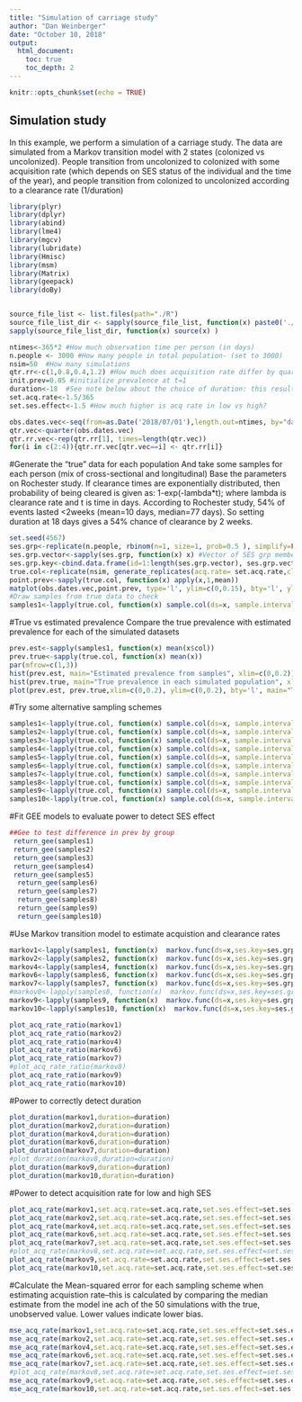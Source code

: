 ```yaml
---
title: "Simulation of carriage study"
author: "Dan Weinberger"
date: "October 10, 2018"
output: 
  html_document:
    toc: true
    toc_depth: 2
---
```


```r
knitr::opts_chunk$set(echo = TRUE)
```

## Simulation study

In this example, we perform a simulation of a carriage study. The data are simulated from a Markov transition model with 2 states (colonized vs uncolonized). People transition from uncolonized to colonized with some acquisition rate (which depends on SES status of the individual and the time of the year), and people transition from colonized to uncolonized according to a clearance rate (1/duration)

```r
library(plyr)
library(dplyr)
library(abind)
library(lme4)
library(mgcv)
library(lubridate)
library(Hmisc)
library(msm)
library(Matrix)
library(geepack)
library(doBy)


source_file_list <- list.files(path="./R")
source_file_list_dir <- sapply(source_file_list, function(x) paste0('./R/',x))
sapply(source_file_list_dir, function(x) source(x) )
```

```r
ntimes<-365*2 #How much observation time per person (in days)
n.people <- 3000 #How many people in total population- (set to 3000)
nsim=50  #How many simulations
qtr.rr<-c(1,0.8,0.4,1.2) #How much does acquisition rate differ by quarter (vs QTR1) 
init.prev=0.05 #initialize prevalence at t=1
duration<-18  #See note below about the choice of duration: this results in 54% of people clearing within                          14 days
set.acq.rate<-1.5/365
set.ses.effect<-1.5 #How much higher is acq rate in low vs high?
```

```r
obs.dates.vec<-seq(from=as.Date('2018/07/01'),length.out=ntimes, by="day")
qtr.vec<-quarter(obs.dates.vec)
qtr.rr.vec<-rep(qtr.rr[1], times=length(qtr.vec))
for(i in c(2:4)){qtr.rr.vec[qtr.vec==i] <- qtr.rr[i]}
```

#Generate the "true" data for each population 
And take some samples for each person (mix of cross-sectional and longitudinal)
Base the parameters on Rochester study. If clearance times are exponentially distributed,
then probability of being cleared is given as: 1-exp(-lambda*t); where lambda is clearance rate
and t is time in days. According to Rochester study, 54% of events lasted <2weeks (mean=10 days, median=77 days). So setting duration at 18 days gives a 54% chance of clearance by 2 weeks.

```r
set.seed(4567)
ses.grp<-replicate(n.people, rbinom(n=1, size=1, prob=0.5 ), simplify=FALSE) #Randomly assign people to high or low ses
ses.grp.vector<-sapply(ses.grp, function(x) x) #Vector of SES grp membership for each person
ses.grp.key<-cbind.data.frame(id=1:length(ses.grp.vector), ses.grp.vector)
true.col<-replicate(nsim, generate_replicates(acq.rate= set.acq.rate,clear.rate= 1/duration  ,ses.rr=1/set.ses.effect, init.prev=init.prev), simplify=FALSE)
point.prev<-sapply(true.col, function(x) apply(x,1,mean))
matplot(obs.dates.vec,point.prev, type='l', ylim=c(0,0.15), bty='l', ylab="Point prevalence")
#Draw samples from true data to check
samples1<-lapply(true.col, function(x) sample.col(ds=x, sample.intervals=c(0,7,21,35,49,63),                           n.long.people=500 ,n.cross.people=500)) 
```

#True vs estimated prevalence
Compare the true prevalence with estimated prevalence for each of the simulated datasets

```r
prev.est<-sapply(samples1, function(x) mean(x$col))
prev.true<-sapply(true.col, function(x) mean(x))
par(mfrow=c(1,3))
hist(prev.est, main="Estimated prevalence from samples", xlim=c(0,0.2))
hist(prev.true, main="True prevalence in each simulated population", xlim=c(0,0.2))
plot(prev.est, prev.true,xlim=c(0,0.2), ylim=c(0,0.2), bty='l', main="True vs estimated prevalence", ylab="True prevalence", xlab='Estimated prevalence')

```

#Try some alternative sampling schemes

```r
samples1<-lapply(true.col, function(x) sample.col(ds=x, sample.intervals=c(0,7,21,35,49,63),                           n.long.people=500 ,n.cross.people=500)) 
samples2<-lapply(true.col, function(x) sample.col(ds=x, sample.intervals=c(0,14,28,42,56, 70),                           n.long.people=500 ,n.cross.people=500)) 
samples3<-lapply(true.col, function(x) sample.col(ds=x, sample.intervals=c(0,7,21,35,49,63),                           n.long.people=2 ,n.cross.people=1000)) 
samples4<-lapply(true.col, function(x) sample.col(ds=x, sample.intervals=c(0,7,21,35,49,63),                           n.long.people=634 ,n.cross.people=2200)) #proposed parameter for Pfizer study
samples5<-lapply(true.col, function(x) sample.col(ds=x, sample.intervals=c(0,7,21,35,49,63),                           n.long.people=2 ,n.cross.people=2998)) 
samples6<-lapply(true.col, function(x) sample.col(ds=x, sample.intervals=c(0,7,21,35,49,63),                           n.long.people=1000 ,n.cross.people=2)) 
samples7<-lapply(true.col, function(x) sample.col(ds=x, sample.intervals=c(0,7,21,35,49,63),                           n.long.people=317 ,n.cross.people=1100)) #same as sample 4, with half samples
samples8<-lapply(true.col, function(x) sample.col(ds=x, sample.intervals=c(0,2,7,28,70),   n.long.people=52 ,n.cross.people=2)) #al shaw flu clinic
samples9<-lapply(true.col, function(x) sample.col(ds=x, sample.intervals=c(0,7,14,28,42),   n.long.people=634 ,n.cross.people=2200)) #half 7 day intervals, half 14 day
samples10<-lapply(true.col, function(x) sample.col(ds=x, sample.intervals=c(0,7,14,28,60),   n.long.people=634 ,n.cross.people=2200)) #same as 8 but stretch out final reading to 2 months
```

#Fit GEE models to evaluate power to detect SES effect
```r
##Gee to test difference in prev by group
 return_gee(samples1)
 return_gee(samples2)
 return_gee(samples3)
 return_gee(samples4)
 return_gee(samples5)
  return_gee(samples6)
  return_gee(samples7)
  return_gee(samples8)
  return_gee(samples9)
  return_gee(samples10)


```

#Use Markov transition model to estimate acquistion and clearance rates
```r
markov1<-lapply(samples1, function(x)  markov.func(ds=x,ses.key=ses.grp.key))
markov2<-lapply(samples2, function(x)  markov.func(ds=x,ses.key=ses.grp.key))
markov4<-lapply(samples4, function(x)  markov.func(ds=x,ses.key=ses.grp.key))
markov6<-lapply(samples6, function(x)  markov.func(ds=x,ses.key=ses.grp.key))
markov7<-lapply(samples7, function(x)  markov.func(ds=x,ses.key=ses.grp.key))
#markov8<-lapply(samples8, function(x)  markov.func(ds=x,ses.key=ses.grp.key))
markov9<-lapply(samples9, function(x)  markov.func(ds=x,ses.key=ses.grp.key))
markov10<-lapply(samples10, function(x)  markov.func(ds=x,ses.key=ses.grp.key))

```

```r
plot_acq_rate_ratio(markov1)
plot_acq_rate_ratio(markov2)
plot_acq_rate_ratio(markov4)
plot_acq_rate_ratio(markov6)
plot_acq_rate_ratio(markov7)
#plot_acq_rate_ratio(markov8)
plot_acq_rate_ratio(markov9)
plot_acq_rate_ratio(markov10)

```

#Power to correctly detect duration 

```r
plot_duration(markov1,duration=duration)
plot_duration(markov2,duration=duration)
plot_duration(markov4,duration=duration)
plot_duration(markov6,duration=duration)
plot_duration(markov7,duration=duration)
#plot_duration(markov8,duration=duration)
plot_duration(markov9,duration=duration)
plot_duration(markov10,duration=duration)

```

#Power to detect acquisition rate for low and high SES

```r
plot_acq_rate(markov1,set.acq.rate=set.acq.rate,set.ses.effect=set.ses.effect)
plot_acq_rate(markov2,set.acq.rate=set.acq.rate,set.ses.effect=set.ses.effect)
plot_acq_rate(markov4,set.acq.rate=set.acq.rate,set.ses.effect=set.ses.effect)
plot_acq_rate(markov6,set.acq.rate=set.acq.rate,set.ses.effect=set.ses.effect)
plot_acq_rate(markov7,set.acq.rate=set.acq.rate,set.ses.effect=set.ses.effect)
#plot_acq_rate(markov8,set.acq.rate=set.acq.rate,set.ses.effect=set.ses.effect)
plot_acq_rate(markov9,set.acq.rate=set.acq.rate,set.ses.effect=set.ses.effect)
plot_acq_rate(markov10,set.acq.rate=set.acq.rate,set.ses.effect=set.ses.effect)

```

#Calculate the Mean-squared error for each sampling scheme when estimating acquistion rate--this is calculated by comparing the median estimate from the model ine ach of the 50 simulations with the true, unobserved value. Lower values indicate lower bias.


```r
mse_acq_rate(markov1,set.acq.rate=set.acq.rate,set.ses.effect=set.ses.effect)
mse_acq_rate(markov2,set.acq.rate=set.acq.rate,set.ses.effect=set.ses.effect)
mse_acq_rate(markov4,set.acq.rate=set.acq.rate,set.ses.effect=set.ses.effect)
mse_acq_rate(markov6,set.acq.rate=set.acq.rate,set.ses.effect=set.ses.effect)
mse_acq_rate(markov7,set.acq.rate=set.acq.rate,set.ses.effect=set.ses.effect)
#plot_acq_rate(markov8,set.acq.rate=set.acq.rate,set.ses.effect=set.ses.effect)
mse_acq_rate(markov9,set.acq.rate=set.acq.rate,set.ses.effect=set.ses.effect)
mse_acq_rate(markov10,set.acq.rate=set.acq.rate,set.ses.effect=set.ses.effect)

```